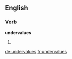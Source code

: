 ==English==

===Verb===
'''undervalues'''

# {{en-third-person singular of|undervalue}}

[[de:undervalues]]
[[fr:undervalues]]